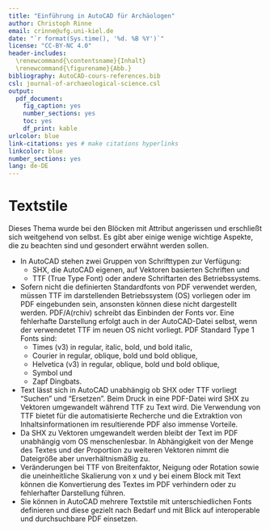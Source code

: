 ```yaml
---
title: "Einführung in AutoCAD für Archäologen"
author: Christoph Rinne
email: crinne@ufg.uni-kiel.de
date: "`r format(Sys.time(), '%d. %B %Y')`"
license: "CC-BY-NC 4.0"
header-includes:
  \renewcommand{\contentsname}{Inhalt}
  \renewcommand{\figurename}{Abb.}
bibliography: AutoCAD-cours-references.bib
csl: journal-of-archaeological-science.csl
output:
  pdf_document:
    fig_caption: yes
    number_sections: yes
    toc: yes
    df_print: kable
urlcolor: blue
link-citations: yes # make citations hyperlinks
linkcolor: blue
number_sections: yes
lang: de-DE
---
```


# Textstile

Dieses Thema wurde bei den Blöcken mit Attribut angerissen und erschließt sich weitgehend von selbst. Es gibt aber einige wenige wichtige Aspekte, die zu beachten sind und gesondert erwähnt werden sollen.

- In AutoCAD stehen zwei Gruppen von Schrifttypen zur Verfügung: 
	- SHX, die AutoCAD eigenen, auf Vektoren basierten Schriften und
	- TTF (True Type Font) oder andere Schriftarten des Betriebssystems.
- Sofern nicht die definierten Standardfonts von PDF verwendet werden, müssen TTF im darstellenden Betriebssystem (OS) vorliegen oder im PDF eingebunden sein, ansonsten können diese nicht dargestellt werden. PDF/A(rchiv) schreibt das Einbinden der Fonts vor. Eine fehlerhafte Darstellung erfolgt auch in der AutoCAD-Datei selbst, wenn der verwendetet TTF im neuen OS nicht vorliegt. PDF Standard Type 1 Fonts sind:
	- Times (v3) in regular, italic, bold, und bold italic,
	- Courier in regular, oblique, bold und bold oblique,
	- Helvetica (v3) in regular, oblique, bold und bold oblique,
	- Symbol und
	- Zapf Dingbats.
- Text lässt sich in AutoCAD unabhängig ob SHX oder TTF vorliegt "Suchen" und "Ersetzen". Beim Druck in eine PDF-Datei wird SHX zu Vektoren umgewandelt während TTF zu Text wird. Die Verwendung von TTF bietet für die automatisierte Recherche und die Extraktion von Inhaltsinformationen im resultierende PDF also immense Vorteile. 
- Da SHX zu Vektoren umgewandelt werden bleibt der Text im PDF unabhängig vom OS menschenlesbar. In Abhängigkeit von der Menge des Textes und der Proportion zu weiteren Vektoren nimmt die Dateigröße aber unverhältnismäßig zu.
- Veränderungen bei TTF von Breitenfaktor, Neigung oder Rotation sowie die uneinheitliche Skalierung von x und y bei einem Block mit Text können die Konvertierung des Textes im PDF verhindern oder zu fehlerhafter Darstellung führen.
- Sie können in AutoCAD mehrere Textstile mit unterschiedlichen Fonts definieren und diese gezielt nach Bedarf und mit Blick auf interoperable und durchsuchbare PDF einsetzen. 
